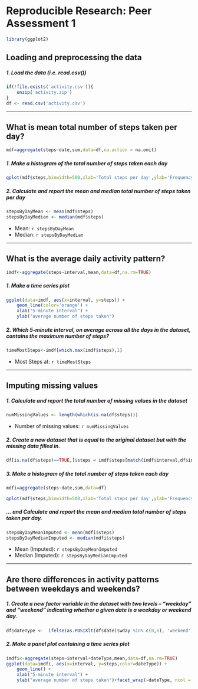 # Reproducible Research: Peer Assessment 1

```r
library(ggplot2)
```

## Loading and preprocessing the data
##### 1. Load the data (i.e. read.csv())
```r
if(!file.exists('activity.csv')){
    unzip('activity.zip')
}
df <- read.csv('activity.csv')
```

-----

## What is mean total number of steps taken per day?
```r
mdf=aggregate(steps~date,sum,data=df,na.action = na.omit)
```

##### 1. Make a histogram of the total number of steps taken each day
```r
qplot(mdf$steps,binwidth=500,xlab='Total steps per day',ylab='Frequency')
```

##### 2. Calculate and report the mean and median total number of steps taken per day
```r
stepsByDayMean <- mean(mdf$steps)
stepsByDayMedian <- median(mdf$steps)
```
* Mean: `r stepsByDayMean`
* Median:  `r stepsByDayMedian`

-----

## What is the average daily activity pattern?
```r
imdf<-aggregate(steps~interval,mean,data=df,na.rm=TRUE)
```

##### 1. Make a time series plot
```r
ggplot(data=imdf, aes(x=interval, y=steps)) +
    geom_line(color='orange') +
    xlab("5-minute interval") +
    ylab("average number of steps taken")  
```

##### 2. Which 5-minute interval, on average across all the days in the dataset, contains the maximum number of steps?
```r
timeMostSteps<-imdf[which.max(imdf$steps),1]
```

* Most Steps at: `r timeMostSteps`

----


## Imputing missing values
##### 1. Calculate and report the total number of missing values in the dataset 
```r
numMissingValues <- length(which(is.na(df$steps)))
```

* Number of missing values: `r numMissingValues`

##### 2. Create a new dataset that is equal to the original dataset but with the missing data filled in.
```r
df[is.na(df$steps)==TRUE,]$steps = imdf$steps[match(imdf$interval,df$interval)]
```


##### 3. Make a histogram of the total number of steps taken each day 
```r
mdfi=aggregate(steps~date,sum,data=df)

qplot(mdf$steps,binwidth=500,xlab='Total steps per day',ylab='Frequency')
```

##### ... and Calculate and report the mean and median total number of steps taken per day. 
```r
stepsByDayMeanImputed <- mean(mdfi$steps)
stepsByDayMedianImputed <- median(mdfi$steps)
```
* Mean (Imputed): `r stepsByDayMeanImputed`
* Median (Imputed):  `r stepsByDayMedianImputed`


----

## Are there differences in activity patterns between weekdays and weekends?
##### 1. Create a new factor variable in the dataset with two levels – “weekday” and “weekend” indicating whether a given date is a weekday or weekend day.

```r
df$dateType <-  ifelse(as.POSIXlt(df$date)$wday %in% c(0,6), 'weekend', 'weekday')
```

##### 2. Make a panel plot containing a time series plot

```r
imdfi<-aggregate(steps~interval+dateType,mean,data=df,na.rm=TRUE)
ggplot(data=imdfi, aes(x=interval, y=steps,color=dateType)) +
    geom_line() +
    xlab("5-minute interval") +
    ylab("average number of steps taken")+facet_wrap(~dateType, ncol = 1, nrow=2)
```


